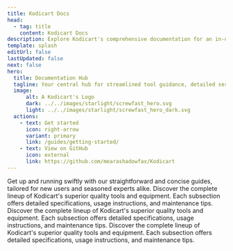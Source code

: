 ```yaml
---
title: Kodicart Docs
head:
  - tag: title
    content: Kodicart Docs
description: Explore Kodicart's comprehensive documentation for an in-depth look at our premium tools and construction services. 
template: splash
editUrl: false
lastUpdated: false
next: false
hero:
  title: Documentation Hub
  tagline: Your central hub for streamlined tool guidance, detailed service docs, and project support.
  image:
      alt: A Kodicart's Logo
      dark: ../../images/starlight/screwfast_hero.svg
      light: ../../images/starlight/screwfast_hero_dark.svg
  actions:
    - text: Get started
      icon: right-arrow
      variant: primary
      link: /guides/getting-started/
    - text: View on GitHub
      icon: external
      link: https://github.com/mearashadowfax/Kodicart
---
```


<CardGrid stagger>

  <Card title="Quick Start Guides" icon="document">
    Get up and running swiftly with our straightforward and concise guides, tailored for new users and seasoned experts alike.
  </Card>

  <Card title="Tools & Equipment" icon="seti:eslint">
    Discover the complete lineup of Kodicart's superior quality tools and equipment. Each subsection offers detailed specifications, usage instructions, and maintenance tips.
  </Card>

   <Card title="Construction Services" icon="seti:puppet">
    Discover the complete lineup of Kodicart's superior quality tools and equipment. Each subsection offers detailed specifications, usage instructions, and maintenance tips.
  </Card>

   <Card title="Advanced Topics" icon="seti:terraform">
    Discover the complete lineup of Kodicart's superior quality tools and equipment. Each subsection offers detailed specifications, usage instructions, and maintenance tips.
  </Card>
</CardGrid>
